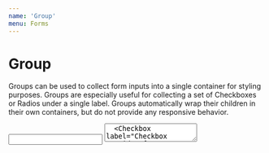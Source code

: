 ```yaml
---
name: 'Group'
menu: Forms
---
```




# Group

Groups can be used to collect form inputs into a single container for styling purposes.  Groups are especially useful
for collecting a set of Checkboxes or Radios under a single label.  Groups automatically wrap their children in their 
own containers, but do not provide any responsive behavior.

<Playground>
  <Input label="Input outside of a Group" />
  <Textarea label="Textarea outside of a Group" />
  <Checkbox label="Checkbox outside of a Group" />
  <Radio label="Radio outside of a Group" />
  <Select label="Select outside of a Group">
    <option>Option 1</option>
  </Select>
  <Group>
    <Input label="Input inside of a Group" />
    <Textarea label="Textarea inside of a Group" />
    <Checkbox label="Checkbox inside of a Group" />
    <Radio label="Radio inside of a Group" />
    <Select label="Select inside of a Group">
      <option>Option 1</option>
    </Select>
  </Group>
  <Group heading="Optional Group header">
    <Radio label="Radio inside of a Group" />
    <Radio label="Radio inside of a Group" />
    <Radio label="Radio inside of a Group" />
    <Radio label="Radio inside of a Group" />
  </Group>
</Playground>

## Props

<Props of={Group} />

